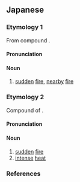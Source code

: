 ==Japanese==

===Etymology 1===
{{ja-kanjitab|きゅう|か|yomi=o}}
From {{etyl|ltc|ja|sort=きゅうか}} compound {{m|zh|急火|tr=kˠiɪp̚  huɑ<sup>X</sup>}}.

====Pronunciation====
{{ja-pron|yomi=o|きゅうか|acc=0|acc_ref=DJR}}

====Noun====
{{ja-noun|きゅうか|hhira=きふくわ}}

# [[sudden]] [[fire]], [[nearby]] [[fire]]

===Etymology 2===
{{ja-kanjitab|きゅう|ひ|k2=び|yomi=j}}
Compound of {{affix|sort=きゅうび|ja|急|tr1=kyū|t1=sudden|火|tr2=hi|t2=fire}}. {{rendaku2|sort=きゅうび|hi|bi}}

====Pronunciation====
{{ja-pron|yomi=j|きゅうび|acc=0|acc_ref=DJR}}

====Noun====
{{ja-noun|きゅうび|hhira=きふび}}

# [[sudden]] [[fire]]
# [[intense]] [[heat]]

===References===
<references/>